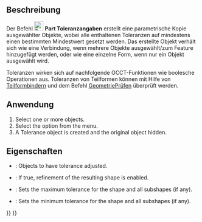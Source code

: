 <languages/>

{{Docnav/de
|[[Part_RefineShape/de|FormAufbereiten]]
|[[Part_SectionCut/de|Schnittansicht]]
|[[Part_Workbench/de|Part]]
|IconL=Part_RefineShape.svg
|IconR=Part_SectionCut.svg
|IconC=Workbench_Part.svg
}}

<div lang="en" dir="ltr" class="mw-content-ltr">
{{GuiCommand
|Name=Part ToleranceSet
|MenuLocation=Part → Compound → Set Tolerance
|Workbenches=[[Part_Workbench|Part]]
|Version=1.1
|SeeAlso=
}}
</div>

<span id="Description"></span>
==Beschreibung==

Der Befehl [[Image:Part_ToleranceSet.svg|24px]] '''Part Toleranzangaben''' erstellt eine parametrische Kopie ausgewählter Objekte, wobei alle enthaltenen Toleranzen auf mindestens einen bestimmten Mindestwert gesetzt werden. Das erstellte Objekt verhält sich wie eine Verbindung, wenn mehrere Objekte ausgewählt/zum Feature hinzugefügt werden, oder wie eine einzelne Form, wenn nur ein Objekt ausgewählt wird.

Toleranzen wirken sich auf nachfolgende OCCT-Funktionen wie boolesche Operationen aus. Toleranzen von Teilformen können mit Hilfe von [[PartDesign_SubShapeBinder/de|Teilformbindern]] und dem Befehl [[Part_CheckGeometry/de| GeometriePrüfen]] überprüft werden.

<span id="Usage"></span>
==Anwendung==

<div lang="en" dir="ltr" class="mw-content-ltr">
# Select one or more objects.
# Select the {{MenuCommand|Part → Compound → [[Image:Part_ToleranceSet.svg|16px]] Set Tolerance}} option from the menu.
# A Tolerance object is created and the original object hidden.
</div>

<span id="Properties"></span>
==Eigenschaften==

<div lang="en" dir="ltr" class="mw-content-ltr">
{{Properties_Title|Tolerance Set}}
</div>

<div lang="en" dir="ltr" class="mw-content-ltr">
*{{PropertyData|Objects}}: Objects to have tolerance adjusted.
*{{PropertyData|Refine}}: If true, refinement of the resulting shape is enabled.
*{{PropertyData|max Tolerance}}: Sets the maximum tolerance for the shape and all subshapes (if any).
*{{PropertyData|min Tolerance}}: Sets the minimum tolerance for the shape and all subshapes (if any).
</div>


{{Docnav/de
|[[Part_RefineShape/de|FormAufbereiten]]
|[[Part_SectionCut/de|Schnittansicht]]
|[[Part_Workbench/de|Part]]
|IconL=Part_RefineShape.svg
|IconR=Part_SectionCut.svg
|IconC=Workbench_Part.svg
}}

{{Part_Tools_navi{{#translation:}}}}
{{Userdocnavi{{#translation:}}}}